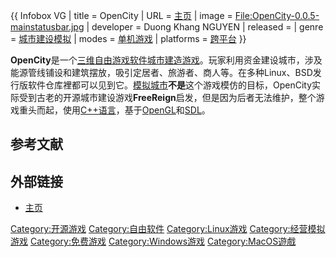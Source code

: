 {{NoteTA|G1=IT|G2=Games}}
{{ Infobox VG
| title     = OpenCity
| URL       = [http://www.opencity.info/ 主页]
| image = File:OpenCity-0.0.5-mainstatusbar.jpg
| developer = Duong Khang NGUYEN
| released  = {{release date and age|2008|11|12}}
| genre     = [[模拟游戏|城市建设模拟]]
| modes     = [[单机游戏|单机游戏]]
| platforms = [[跨平台|跨平台]]
}}

'''OpenCity'''是一个[[三维|三维]][[自由软件|自由游戏软件]][[城市建造游戏|城市建造游戏]]。玩家利用资金建设城市，涉及能源管线铺设和建筑摆放，吸引定居者、旅游者、商人等。在多种Linux、BSD发行版软件仓库裡都可以见到它。[[模拟城市|模拟城市]]'''不是'''这个游戏模仿的目标，OpenCity实际受到古老的开源城市建设游戏'''FreeReign'''启发，但是因为后者无法维护，整个游戏重头而起，使用[[C++语言|C++语言]]，基于[[OpenGL|OpenGL]]和[[SDL|SDL]]。

== 参考文献 ==
{{Reflist}}

== 外部链接 ==

*{{en}}[http://www.opencity.info/ 主页]{{Wayback|url=http://www.opencity.info/ |date=20081218034027 }}

{{Portal|自由软件}}
{{Portal|电子游戏}}

[[Category:开源游戏|Category:开源游戏]]
[[Category:自由软件|Category:自由软件]]
[[Category:Linux游戏|Category:Linux游戏]]
[[Category:经营模拟游戏|Category:经营模拟游戏]]
[[Category:免费游戏|Category:免费游戏]]
[[Category:Windows游戏|Category:Windows游戏]]
[[Category:MacOS遊戲|Category:MacOS遊戲]]
